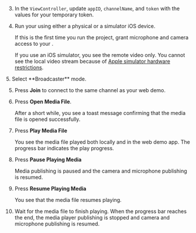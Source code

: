 <PlatformWrapper platform="ios">
        
3.  In the `ViewController`, update `appID`, `channelName`, and `token` with the values for your temporary token.

2.  Run your <Vpl k="CLIENT" /> using either a physical or a simulator iOS device.

    If this is the first time you run the project, grant microphone and camera access to your <Vpl k="CLIENT" />.

    If you use an iOS simulator, you see the remote video only. You cannot see the local video stream because of [Apple simulator hardware restrictions](https://help.apple.com/simulator/mac/current/#/devb0244142d).

<ProductWrapper product="interactive-live-streaming">
5. Select **Broadcaster** mode.
</ProductWrapper>

5.  Press **Join** to connect to the same channel as your web demo.

2.  Press **Open Media File**.

    After a short while, you see a toast message confirming that the media file is opened successfully.

3.  Press **Play Media File**

    You see the media file played both locally and in the web demo app. The progress bar indicates the play progress.

4.  Press **Pause Playing Media**

    Media publishing is paused and the camera and microphone publishing is resumed.

5.  Press **Resume Playing Media**

    You see that the media file resumes playing.

6.  Wait for the media file to finish playing. When the progress bar reaches the end, the media player publishing is stopped and camera and microphone publishing is resumed.
</PlatformWrapper>
